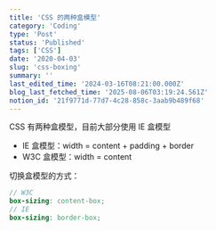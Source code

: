 ```yaml
---
title: 'CSS 的两种盒模型'
category: 'Coding'
type: 'Post'
status: 'Published'
tags: ['CSS']
date: '2020-04-03'
slug: 'css-boxing'
summary: ''
last_edited_time: '2024-03-16T08:21:00.000Z'
blog_last_fetched_time: '2025-08-06T03:19:24.561Z'
notion_id: '21f9771d-77d7-4c28-858c-3aab9b489f68'
---
```


CSS 有两种盒模型，目前大部分使用 IE 盒模型

- IE 盒模型：width = content + padding + border
- W3C 盒模型：width = content

切换盒模型的方式：

```scss
// W3C
box-sizing: content-box;
// IE
box-sizing: border-box;
```
